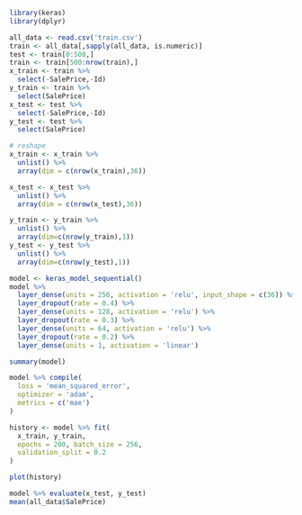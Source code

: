 ```r
library(keras)
library(dplyr)
```

```r
all_data <- read.csv('train.csv')
train <- all_data[,sapply(all_data, is.numeric)]
test <- train[0:500,]
train <- train[500:nrow(train),]
x_train <- train %>%
  select(-SalePrice,-Id)
y_train <- train %>%
  select(SalePrice)
x_test <- test %>%
  select(-SalePrice,-Id)
y_test <- test %>%
  select(SalePrice)
```

```r
# reshape
x_train <- x_train %>%
  unlist() %>%
  array(dim = c(nrow(x_train),36))

x_test <- x_test %>%
  unlist() %>%
  array(dim = c(nrow(x_test),36))
```

```r
y_train <- y_train %>%
  unlist() %>%
  array(dim=c(nrow(y_train),1))
y_test <- y_test %>%
  unlist() %>%
  array(dim=c(nrow(y_test),1))
```

```r
model <- keras_model_sequential() 
model %>% 
  layer_dense(units = 256, activation = 'relu', input_shape = c(36)) %>% 
  layer_dropout(rate = 0.4) %>% 
  layer_dense(units = 128, activation = 'relu') %>%
  layer_dropout(rate = 0.3) %>%
  layer_dense(units = 64, activation = 'relu') %>%
  layer_dropout(rate = 0.2) %>%
  layer_dense(units = 1, activation = 'linear')
```

```r
summary(model)
```

```r
model %>% compile(
  loss = 'mean_squared_error',
  optimizer = 'adam',
  metrics = c('mae')
)
```

```r
history <- model %>% fit(
  x_train, y_train, 
  epochs = 200, batch_size = 256, 
  validation_split = 0.2
)
```

```r
plot(history)
```

```r
model %>% evaluate(x_test, y_test)
mean(all_data$SalePrice)
```
